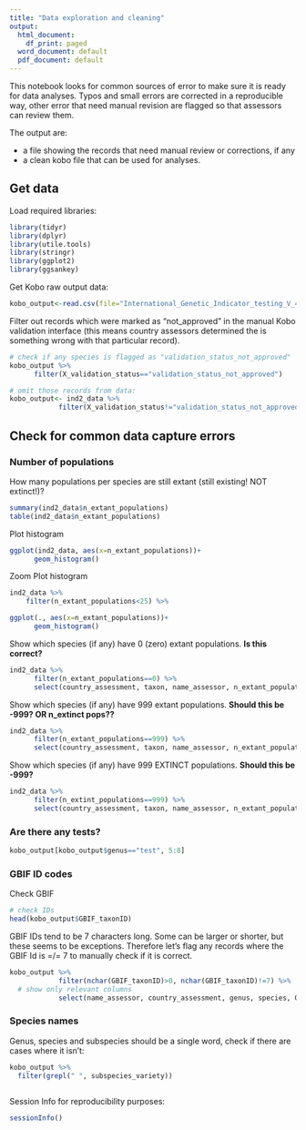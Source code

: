 ```yaml
---
title: "Data exploration and cleaning"
output:
  html_document:
    df_print: paged
  word_document: default
  pdf_document: default
---
```


This notebook looks for common sources of error to make sure it is ready for data analyses. Typos and small errors are corrected in a reproducible way, other error that need manual revision are flagged so that assessors can review them. 

The output are:

* a file showing the records that need manual review or corrections, if any
* a clean kobo file that can be used for analyses.

## Get data

Load required libraries:

```r
library(tidyr)
library(dplyr)
library(utile.tools)
library(stringr)
library(ggplot2)
library(ggsankey)
```

Get Kobo raw output data:
```r
kobo_output<-read.csv(file="International_Genetic_Indicator_testing_V_4.0_-_latest_version_-_False_-_2023-04-16-15-48-12.csv", sep=";", header=TRUE)
```

Filter out records which were marked as "not_approved" in the manual Kobo validation interface (this means country assessors determined the is something wrong with that particular record).

```r
# check if any species is flagged as "validation_status_not_approved"
kobo_output %>%
      filter(X_validation_status=="validation_status_not_approved")

# omit those records from data:
kobo_output<- ind2_data %>%
            filter(X_validation_status!="validation_status_not_approved")

```


## Check for common data capture errors

### Number of populations
How many populations per species are still extant (still existing! NOT extinct!)?

```r
summary(ind2_data$n_extant_populations)
table(ind2_data$n_extant_populations)
```

Plot histogram
```r
ggplot(ind2_data, aes(x=n_extant_populations))+
      geom_histogram()
```

Zoom Plot histogram
```r
ind2_data %>%
    filter(n_extant_populations<25) %>%

ggplot(., aes(x=n_extant_populations))+
      geom_histogram()
```


Show which species (if any) have 0 (zero) extant populations. **Is this correct?**
```r
ind2_data %>%
      filter(n_extant_populations==0) %>%
      select(country_assessment, taxon, name_assessor, n_extant_populations, n_extint_populations, other_populations)
```

Show which species (if any) have 999 extant populations. **Should this be -999? OR n_extinct pops??**
```r
ind2_data %>%
      filter(n_extant_populations==999) %>%
      select(country_assessment, taxon, name_assessor, n_extant_populations, n_extint_populations, other_populations)
```

Show which species (if any) have 999 EXTINCT populations. **Should this be -999?**
```r
ind2_data %>%
      filter(n_extint_populations==999) %>%
      select(country_assessment, taxon, name_assessor, n_extant_populations, n_extint_populations, other_populations)
```
### Are there any tests?
```r
kobo_output[kobo_output$genus=="test", 5:8]

```

### GBIF ID codes

Check GBIF 
```r
# check IDs
head(kobo_output$GBIF_taxonID)
```

GBIF IDs tend to be 7 characters long. Some can be larger or shorter, but these seems to be exceptions. Therefore let's flag any records where the GBIF Id is =/= 7 to manually check if it is correct.

```r
kobo_output %>%
            filter(nchar(GBIF_taxonID)>0, nchar(GBIF_taxonID)!=7) %>%
  # show only relevant columns
            select(name_assessor, country_assessment, genus, species, GBIF_taxonID)
```


### Species names

Genus, species and subspecies should be a single word, check if there are cases where it isn't:

```r
kobo_output %>% 
  filter(grepl(" ", subspecies_variety))



```


Session Info for reproducibility purposes:

```r
sessionInfo()
```


